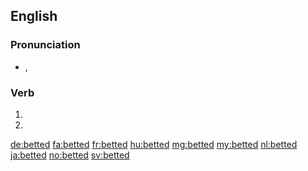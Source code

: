 ==English==

===Pronunciation===
* {{IPA|/ˈbɛtəd/}}, {{X-SAMPA|/'bEt@d/}}

===Verb===
{{head|en}}

# {{simple past of|bet}}
# {{past participle of|bet}}

[[de:betted]]
[[fa:betted]]
[[fr:betted]]
[[hu:betted]]
[[mg:betted]]
[[my:betted]]
[[nl:betted]]
[[ja:betted]]
[[no:betted]]
[[sv:betted]]